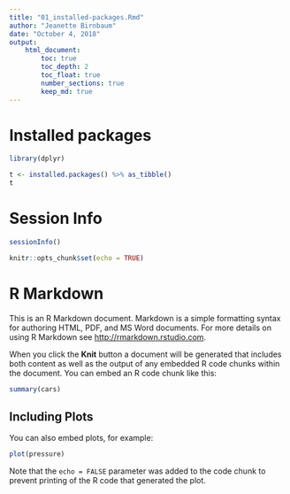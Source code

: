 ```yaml
---
title: "01_installed-packages.Rmd"
author: "Jeanette Birnbaum"
date: "October 4, 2018"
output: 
    html_document:
        toc: true
        toc_depth: 2
        toc_float: true
        number_sections: true
        keep_md: true
---
```


# Installed packages
```r
library(dplyr)

t <- installed.packages() %>% as_tibble()
t
```



# Session Info
```r

sessionInfo()
```


```r
knitr::opts_chunk$set(echo = TRUE)
```

# R Markdown

This is an R Markdown document. Markdown is a simple formatting syntax for authoring HTML, PDF, and MS Word documents. For more details on using R Markdown see <http://rmarkdown.rstudio.com>.

When you click the **Knit** button a document will be generated that includes both content as well as the output of any embedded R code chunks within the document. You can embed an R code chunk like this:

```r
summary(cars)
```

## Including Plots

You can also embed plots, for example:

```r
plot(pressure)
```

Note that the `echo = FALSE` parameter was added to the code chunk to prevent printing of the R code that generated the plot.
